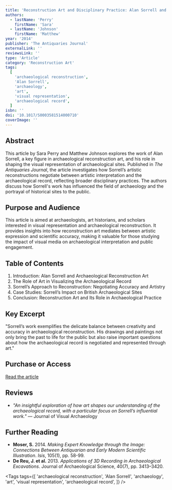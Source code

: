 ```yaml
---
title: 'Reconstruction Art and Disciplinary Practice: Alan Sorrell and the Negotiation of the Archaeological Record'
authors:
  - lastName: 'Perry'
    firstName: 'Sara'
  - lastName: 'Johnson'
    firstName: 'Matthew'
year: '2014'
publisher: 'The Antiquaries Journal'
externalLink: ''
reviewsLink: ''
type: 'Article'
category: 'Reconstruction Art'
tags:
  [
    'archaeological reconstruction',
    'Alan Sorrell',
    'archaeology',
    'art',
    'visual representation',
    'archaeological record',
  ]
isbn: ''
doi: '10.1017/S0003581514000710'
coverImage: ''
---
```


## Abstract

This article by Sara Perry and Matthew Johnson explores the work of Alan Sorrell, a key figure in archaeological reconstruction art, and his role in shaping the visual representation of archaeological sites. Published in _The Antiquaries Journal_, the article investigates how Sorrell’s artistic reconstructions negotiate between artistic interpretation and the archaeological record, reflecting broader disciplinary practices. The authors discuss how Sorrell's work has influenced the field of archaeology and the portrayal of historical sites to the public.

## Purpose and Audience

This article is aimed at archaeologists, art historians, and scholars interested in visual representation and archaeological reconstruction. It provides insights into how reconstruction art mediates between artistic expression and scientific accuracy, making it valuable for those studying the impact of visual media on archaeological interpretation and public engagement.

## Table of Contents

1. Introduction: Alan Sorrell and Archaeological Reconstruction Art
2. The Role of Art in Visualizing the Archaeological Record
3. Sorrell’s Approach to Reconstruction: Negotiating Accuracy and Artistry
4. Case Studies: Sorrell’s Impact on British Archaeological Sites
5. Conclusion: Reconstruction Art and Its Role in Archaeological Practice

## Key Excerpt

"Sorrell’s work exemplifies the delicate balance between creativity and accuracy in archaeological reconstruction. His drawings and paintings not only bring the past to life for the public but also raise important questions about how the archaeological record is negotiated and represented through art."

## Purchase or Access

[Read the article](https://www.cambridge.org/core/journals/antiquaries-journal/article/reconstruction-art-and-disciplinary-practice-alan-sorrell-and-the-negotiation-of-the-archaeological-record/10.1017/S0003581514000710)

## Reviews

- _"An insightful exploration of how art shapes our understanding of the archaeological record, with a particular focus on Sorrell’s influential work."_ — Journal of Visual Archaeology

## Further Reading

- **Moser, S.** 2014. _Making Expert Knowledge through the Image: Connections Between Antiquarian and Early Modern Scientific Illustration_. _Isis_, 105(1), pp. 58-99.
- **De Reu, J. et al.** 2013. _Applications of 3D Recording in Archaeological Excavations_. Journal of Archaeological Science, 40(7), pp. 3413–3420.

<Tags
  tags={[
    'archaeological reconstruction',
    'Alan Sorrell',
    'archaeology',
    'art',
    'visual representation',
    'archaeological record',
  ]}
/>
